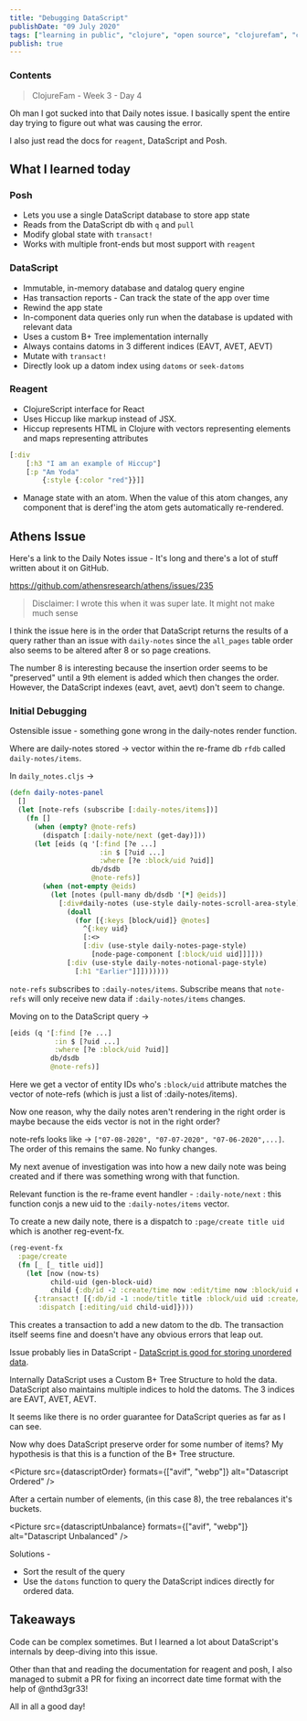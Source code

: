 ```yaml
---
title: "Debugging DataScript"
publishDate: "09 July 2020"
tags: ["learning in public", "clojure", "open source", "clojurefam", "cljs", "datascript", "debugging", "re-frame"]
publish: true
---
```



### Contents

> ClojureFam - Week 3 - Day 4

Oh man I got sucked into that Daily notes issue. I basically spent the entire day trying to figure out what was causing the error.

I also just read the docs for `reagent`, DataScript and Posh.

## What I learned today

### Posh

- Lets you use a single DataScript database to store app state
- Reads from the DataScript db with `q` and `pull`
- Modify global state with `transact!`
- Works with multiple front-ends but most support with `reagent`

### DataScript

- Immutable, in-memory database and datalog query engine
- Has transaction reports - Can track the state of the app over time
- Rewind the app state
- In-component data queries only run when the database is updated with relevant data
- Uses a custom B+ Tree implementation internally
- Always contains datoms in 3 different indices (EAVT, AVET, AEVT)
- Mutate with `transact!`
- Directly look up a datom index using `datoms` or `seek-datoms`

### Reagent

- ClojureScript interface for React
- Uses Hiccup like markup instead of JSX.
- Hiccup represents HTML in Clojure with vectors representing elements and maps representing attributes

```clojure
[:div
    [:h3 "I am an example of Hiccup"]
    [:p "Am Yoda"
        {:style {:color "red"}}]]
```

- Manage state with an atom. When the value of this atom changes, any component that is deref'ing the atom gets automatically re-rendered.

## Athens Issue

Here's a link to the Daily Notes issue - It's long and there's a lot of stuff written about it on GitHub.

https://github.com/athensresearch/athens/issues/235

> Disclaimer: I wrote this when it was super late. It might not make much sense

I think the issue here is in the order that DataScript returns the results of a query rather than an issue with `daily-notes` since the `all_pages` table order also seems to be altered after 8 or so page creations.

The number 8 is interesting because the insertion order seems to be "preserved" until a 9th element is added which then changes the order. However, the DataScript indexes (eavt, avet, aevt) don't seem to change.

### Initial Debugging

Ostensible issue - something gone wrong in the daily-notes render function.

Where are daily-notes stored -> vector within the re-frame db `rfdb` called `daily-notes/items`.

In `daily_notes.cljs` ->

```clojure
(defn daily-notes-panel
  []
  (let [note-refs (subscribe [:daily-notes/items])]
    (fn []
      (when (empty? @note-refs)
        (dispatch [:daily-note/next (get-day)]))
      (let [eids (q '[:find [?e ...]
                      :in $ [?uid ...]
                      :where [?e :block/uid ?uid]]
                    db/dsdb
                    @note-refs)]
        (when (not-empty @eids)
          (let [notes (pull-many db/dsdb '[*] @eids)]
            [:div#daily-notes (use-style daily-notes-scroll-area-style)
              (doall
                (for [{:keys [block/uid]} @notes]
                  ^{:key uid}
                  [:<>
                  [:div (use-style daily-notes-page-style)
                    [node-page-component [:block/uid uid]]]]))
              [:div (use-style daily-notes-notional-page-style)
                [:h1 "Earlier"]]]))))))
```

`note-refs` subscribes to `:daily-notes/items`. Subscribe means that `note-refs` will only receive new data if `:daily-notes/items` changes.

Moving on to the DataScript query ->

```clojure
[eids (q '[:find [?e ...]
           :in $ [?uid ...]
           :where [?e :block/uid ?uid]]
          db/dsdb
          @note-refs)]
```

Here we get a vector of entity IDs who's `:block/uid` attribute matches the vector of note-refs (which is just a list of :daily-notes/items).

Now one reason, why the daily notes aren't rendering in the right order is maybe because the eids vector is not in the right order?

note-refs looks like -> `["07-08-2020", "07-07-2020", "07-06-2020",...]`. The order of this remains the same. No funky changes.

My next avenue of investigation was into how a new daily note was being created and if there was something wrong with that function.

Relevant function is the re-frame event handler - `:daily-note/next` : this function conjs a new uid to the `:daily-notes/items` vector.

To create a new daily note, there is a dispatch to `:page/create title uid` which is another reg-event-fx.

```clojure
(reg-event-fx
  :page/create
  (fn [_ [_ title uid]]
    (let [now (now-ts)
          child-uid (gen-block-uid)
          child {:db/id -2 :create/time now :edit/time now :block/uid child-uid :block/order 0 :block/open true :block/string ""}]
      {:transact! [{:db/id -1 :node/title title :block/uid uid :create/time now :edit/time now :block/children [child]}]
       :dispatch [:editing/uid child-uid]})))
```

This creates a transaction to add a new datom to the db. The transaction itself seems fine and doesn't have any obvious errors that leap out.

Issue probably lies in DataScript - [DataScript is good for storing unordered data](https://github.com/tonsky/datascript/wiki/Tips-&-tricks#preserving-order).

Internally DataScript uses a Custom B+ Tree Structure to hold the data. DataScript also maintains multiple indices to hold the datoms. The 3 indices are EAVT, AVET, AEVT.

It seems like there is no order guarantee for DataScript queries as far as I can see.

Now why does DataScript preserve order for some number of items? My hypothesis is that this is a function of the B+ Tree structure.

<Picture src={datascriptOrder} formats={["avif", "webp"]} alt="Datascript Ordered" />

After a certain number of elements, (in this case 8), the tree rebalances it's buckets.

<Picture src={datascriptUnbalance} formats={["avif", "webp"]} alt="Datascript Unbalanced" />

Solutions -

- Sort the result of the query
- Use the `datoms` function to query the DataScript indices directly for ordered data.

## Takeaways

Code can be complex sometimes. But I learned a lot about DataScript's internals by deep-diving into this issue.

Other than that and reading the documentation for reagent and posh, I also managed to submit a PR for fixing an incorrect date time format with the help of @nthd3gr33!

All in all a good day!

